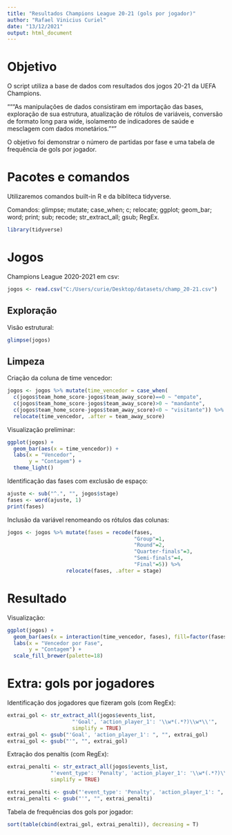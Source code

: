 ```yaml
---
title: "Resultados Champions League 20-21 (gols por jogador)"
author: "Rafael Vinicius Curiel"
date: "13/12/2021"
output: html_document
---
```



# Objetivo

O script utiliza a base de dados com resultados dos jogos 20-21 da UEFA Champions. 

"""As manipulações de dados consistiram em importação das bases, exploração de sua estrutura, 
atualização de rótulos de variáveis, conversão de formato long para wide, isolamento de 
indicadores de saúde e mesclagem com dados monetários."""

O objetivo foi demonstrar o número de partidas por fase e uma tabela de frequência de gols
por jogador.



# Pacotes e comandos

Utilizaremos comandos built-in R e da bibliteca tidyverse.

Comandos:
    glimpse; mutate; case_when; c; relocate; ggplot; geom_bar; word; print;
    sub; recode; str_extract_all; gsub; RegEx.

```r
library(tidyverse)
```



# Jogos

Champions League 2020-2021 em csv:
```r
jogos <- read.csv("C:/Users/curie/Desktop/datasets/champ_20-21.csv")
```



## Exploração

Visão estrutural:
```r
glimpse(jogos)
```



## Limpeza

Criação da coluna de time vencedor:
```r
jogos <- jogos %>% mutate(time_vencedor = case_when(
  c(jogos$team_home_score-jogos$team_away_score)==0 ~ "empate",
  c(jogos$team_home_score-jogos$team_away_score)>0 ~ "mandante",
  c(jogos$team_home_score-jogos$team_away_score)<0 ~ "visitante")) %>% 
  relocate(time_vencedor, .after = team_away_score)
```


Visualização preliminar:
```r
ggplot(jogos) + 
  geom_bar(aes(x = time_vencedor)) + 
  labs(x = "Vencedor",
       y = "Contagem") + 
  theme_light()
```


Identificação das fases com exclusão de espaço:
```r
ajuste <- sub("^.", "", jogos$stage)
fases <- word(ajuste, 1)
print(fases)
```


Inclusão da variável renomeando os rótulos das colunas:
```r
jogos <- jogos %>% mutate(fases = recode(fases,
                                         "Group"=1,
                                         "Round"=2,
                                         "Quarter-finals"=3,
                                         "Semi-finals"=4,
                                         "Final"=5)) %>% 
                   relocate(fases, .after = stage)
```



# Resultado

Visualização:
```r
ggplot(jogos) + 
  geom_bar(aes(x = interaction(time_vencedor, fases), fill=factor(fases))) + 
  labs(x = "Vencedor por Fase",
       y = "Contagem") + 
  scale_fill_brewer(palette=18)
```



# Extra: gols por jogadores

Identificação dos jogadores que fizeram gols (com RegEx):
```r
extrai_gol <- str_extract_all(jogos$events_list, 
                     "'Goal', 'action_player_1': '\\w*(.*?)\\w*\\'",
                     simplify = TRUE)
extrai_gol <- gsub("'Goal', 'action_player_1': ", "", extrai_gol)
extrai_gol <- gsub("'", "", extrai_gol)
```


Extração dos penaltis (com RegEx):
```r
extrai_penalti <- str_extract_all(jogos$events_list,
              "'event_type': 'Penalty', 'action_player_1': '\\w*(.*?)\\w*\\'",
              simplify = TRUE)

extrai_penalti <- gsub("'event_type': 'Penalty', 'action_player_1': ", "", extrai_penalti)
extrai_penalti <- gsub("'", "", extrai_penalti)
```


Tabela de frequências dos gols por jogador:
```r
sort(table(cbind(extrai_gol, extrai_penalti)), decreasing = T)
```